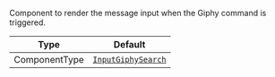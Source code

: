 Component to render the message input when the Giphy command is triggered.

| Type          | Default                                                                                         |
| ------------- | ----------------------------------------------------------------------------------------------- |
| ComponentType | [`InputGiphySearch`](../../../../ui-components/message-input-components/input-giphy-search.mdx) |
